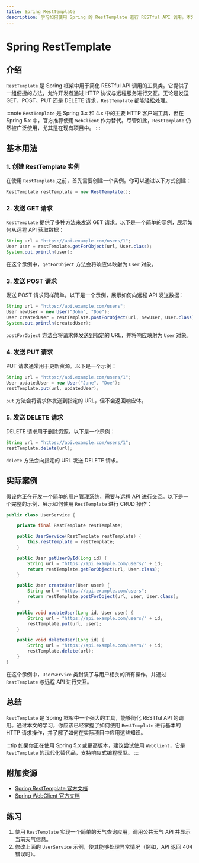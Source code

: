 ```yaml
---
title: Spring RestTemplate
description: 学习如何使用 Spring 的 RestTemplate 进行 RESTful API 调用。本文适合初学者，包含代码示例、实际案例和详细解释。
---
```


# Spring RestTemplate

## 介绍

`RestTemplate` 是 Spring 框架中用于简化 RESTful API 调用的工具类。它提供了一组便捷的方法，允许开发者通过 HTTP 协议与远程服务进行交互。无论是发送 GET、POST、PUT 还是 DELETE 请求，`RestTemplate` 都能轻松处理。

:::note
`RestTemplate` 是 Spring 3.x 和 4.x 中的主要 HTTP 客户端工具，但在 Spring 5.x 中，官方推荐使用 `WebClient` 作为替代。尽管如此，`RestTemplate` 仍然被广泛使用，尤其是在现有项目中。
:::

## 基本用法

### 1. 创建 RestTemplate 实例

在使用 `RestTemplate` 之前，首先需要创建一个实例。你可以通过以下方式创建：

```java
RestTemplate restTemplate = new RestTemplate();
```

### 2. 发送 GET 请求

`RestTemplate` 提供了多种方法来发送 GET 请求。以下是一个简单的示例，展示如何从远程 API 获取数据：

```java
String url = "https://api.example.com/users/1";
User user = restTemplate.getForObject(url, User.class);
System.out.println(user);
```

在这个示例中，`getForObject` 方法会将响应体映射为 `User` 对象。

### 3. 发送 POST 请求

发送 POST 请求同样简单。以下是一个示例，展示如何向远程 API 发送数据：

```java
String url = "https://api.example.com/users";
User newUser = new User("John", "Doe");
User createdUser = restTemplate.postForObject(url, newUser, User.class);
System.out.println(createdUser);
```

`postForObject` 方法会将请求体发送到指定的 URL，并将响应映射为 `User` 对象。

### 4. 发送 PUT 请求

PUT 请求通常用于更新资源。以下是一个示例：

```java
String url = "https://api.example.com/users/1";
User updatedUser = new User("Jane", "Doe");
restTemplate.put(url, updatedUser);
```

`put` 方法会将请求体发送到指定的 URL，但不会返回响应体。

### 5. 发送 DELETE 请求

DELETE 请求用于删除资源。以下是一个示例：

```java
String url = "https://api.example.com/users/1";
restTemplate.delete(url);
```

`delete` 方法会向指定的 URL 发送 DELETE 请求。

## 实际案例

假设你正在开发一个简单的用户管理系统，需要与远程 API 进行交互。以下是一个完整的示例，展示如何使用 `RestTemplate` 进行 CRUD 操作：

```java
public class UserService {

    private final RestTemplate restTemplate;

    public UserService(RestTemplate restTemplate) {
        this.restTemplate = restTemplate;
    }

    public User getUserById(Long id) {
        String url = "https://api.example.com/users/" + id;
        return restTemplate.getForObject(url, User.class);
    }

    public User createUser(User user) {
        String url = "https://api.example.com/users";
        return restTemplate.postForObject(url, user, User.class);
    }

    public void updateUser(Long id, User user) {
        String url = "https://api.example.com/users/" + id;
        restTemplate.put(url, user);
    }

    public void deleteUser(Long id) {
        String url = "https://api.example.com/users/" + id;
        restTemplate.delete(url);
    }
}
```

在这个示例中，`UserService` 类封装了与用户相关的所有操作，并通过 `RestTemplate` 与远程 API 进行交互。

## 总结

`RestTemplate` 是 Spring 框架中一个强大的工具，能够简化 RESTful API 的调用。通过本文的学习，你应该已经掌握了如何使用 `RestTemplate` 进行基本的 HTTP 请求操作，并了解了如何在实际项目中应用这些知识。

:::tip
如果你正在使用 Spring 5.x 或更高版本，建议尝试使用 `WebClient`，它是 `RestTemplate` 的现代化替代品，支持响应式编程模型。
:::

## 附加资源

- [Spring RestTemplate 官方文档](https://docs.spring.io/spring-framework/docs/current/javadoc-api/org/springframework/web/client/RestTemplate.html)
- [Spring WebClient 官方文档](https://docs.spring.io/spring-framework/docs/current/reference/html/web-reactive.html#webflux-client)

## 练习

1. 使用 `RestTemplate` 实现一个简单的天气查询应用，调用公共天气 API 并显示当前天气信息。
2. 修改上面的 `UserService` 示例，使其能够处理异常情况（例如，API 返回 404 错误时）。